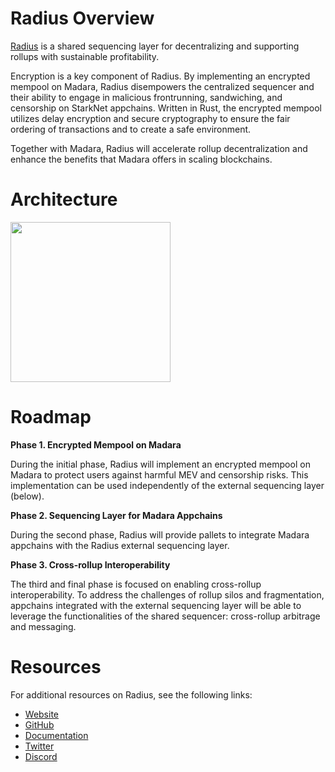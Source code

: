 
# Radius Overview

[Radius](https://theradius.xyz) is a shared sequencing layer for decentralizing and supporting rollups with sustainable profitability.

Encryption is a key component of Radius. By implementing an encrypted mempool on Madara, Radius disempowers the centralized sequencer and their ability to engage in malicious frontrunning, sandwiching, and censorship on StarkNet appchains. Written in Rust, the encrypted mempool utilizes delay encryption and secure cryptography to ensure the fair ordering of transactions and to create a safe environment.

Together with Madara, Radius will accelerate rollup decentralization and enhance the benefits that Madara offers in scaling blockchains.

# Architecture

<Image
  src="https://raw.githubusercontent.com/radiusxyz/material/main/architecture_for_madara.png"
  height="256"
/>

# Roadmap

**Phase 1. Encrypted Mempool on Madara**

During the initial phase, Radius will implement an encrypted mempool on Madara to protect users against harmful MEV and censorship risks. This implementation can be used independently of the external sequencing layer (below).

**Phase 2. Sequencing Layer for Madara Appchains**

During the second phase, Radius will provide pallets to integrate Madara appchains with the Radius external sequencing layer.

**Phase 3. Cross-rollup Interoperability**

The third and final phase is focused on enabling cross-rollup interoperability. To address the challenges of rollup silos and fragmentation, appchains integrated with the external sequencing layer will be able to leverage the functionalities of the shared sequencer: cross-rollup arbitrage and messaging.

# Resources

For additional resources on Radius, see the following links:

- [Website](https://theradius.xyz)
- [GitHub](https://github.com/radiusxyz)
- [Documentation](https://docs.theradius.xyz/overview/introduction-to-radius)
- [Twitter](https://twitter.com/radius_xyz)
- [Discord](https://discord.com/invite/wdS6k4wz9H)
